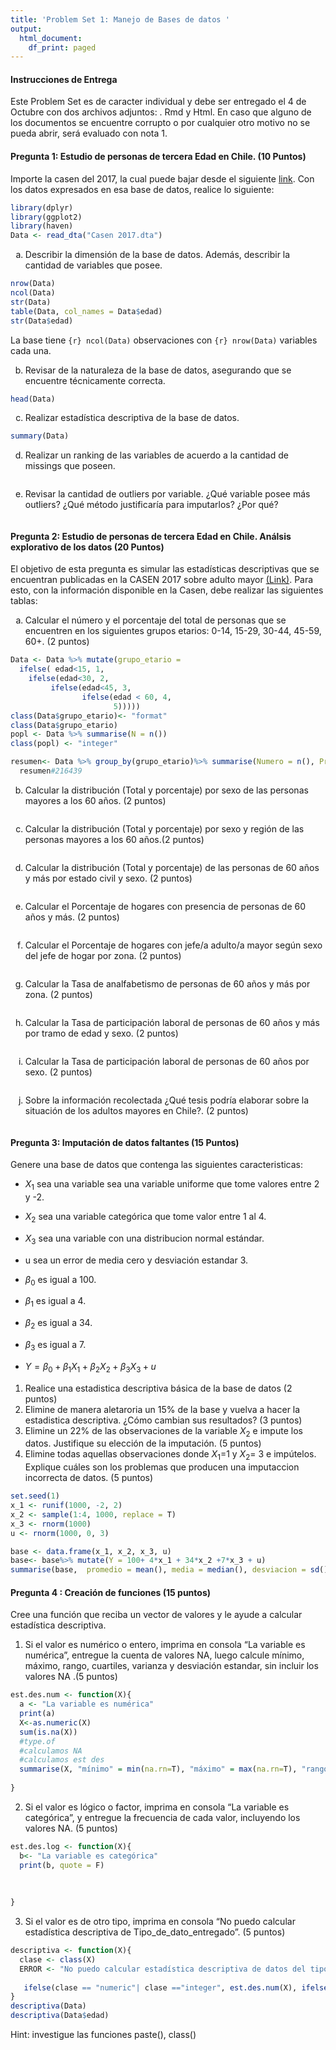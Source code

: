 ---
title: 'Problem Set 1: Manejo de Bases de datos '
output:
  html_document:
    df_print: paged
---
#### Instrucciones de Entrega
Este Problem Set es de caracter individual y debe ser entregado el 4 de Octubre con dos archivos adjuntos: . Rmd y Html. En caso que alguno de los documentos se encuentre corrupto o por cualquier otro motivo no se pueda abrir, será evaluado con nota 1. 


#### Pregunta 1:  Estudio de personas de tercera Edad en Chile. (10 Puntos)

Importe la casen del 2017, la cual puede bajar desde el siguiente [link](http://observatorio.ministeriodesarrollosocial.gob.cl/casen-multidimensional/casen/basedatos.php). Con los datos expresados en esa base de datos, realice lo siguiente: 
```{r}
library(dplyr)
library(ggplot2)
library(haven)
Data <- read_dta("Casen 2017.dta")

```
a.  Describir la dimensión de la base de datos. Además, describir la cantidad de variables que posee.
```{r}
nrow(Data)
ncol(Data)
str(Data)
table(Data, col_names = Data$edad)
str(Data$edad)
```
La base tiene `{r} ncol(Data)` observaciones con `{r} nrow(Data)` variables cada una.

b. Revisar de la naturaleza de la base de datos, asegurando que se encuentre técnicamente correcta.
```{r}
head(Data)

```
c. Realizar estadística descriptiva de la base de datos.
```{r}
summary(Data)
```
d. Realizar un ranking de las variables de acuerdo a la cantidad de missings que poseen.
```{r}
```
e. Revisar la cantidad de outliers por variable. ¿Qué variable posee más outliers? ¿Qué método justificaría para imputarlos? ¿Por qué?
```{r}
```

#### Pregunta 2:  Estudio de personas de tercera Edad en Chile. Análsis explorativo de los datos (20 Puntos)

El objetivo de esta pregunta es simular las estadísticas descriptivas que se encuentran publicadas en la CASEN 2017 sobre adulto mayor [(Link)](http://observatorio.ministeriodesarrollosocial.gob.cl/casen-multidimensional/casen/docs/Resultados_Adulto_Mayores_casen_2017.pdf). Para esto, con la información disponible en la Casen, debe realizar las siguientes tablas:  

a. Calcular el número y el porcentaje del total de personas que se encuentren en los siguientes grupos etarios: 0-14, 15-29, 30-44, 45-59, 60+.  (2 puntos) 
```{r}
Data <- Data %>% mutate(grupo_etario = 
  ifelse( edad<15, 1,
    ifelse(edad<30, 2, 
         ifelse(edad<45, 3, 
                ifelse(edad < 60, 4, 
                       5)))))
class(Data$grupo_etario)<- "format"
class(Data$grupo_etario)
popl <- Data %>% summarise(N = n())
class(popl) <- "integer"

resumen<- Data %>% group_by(grupo_etario)%>% summarise(Numero = n(), Proporcion = n()) %>% mutate( Proporcion = Proporcion/popl)
  resumen#216439
```
b. Calcular la distribución (Total y porcentaje) por sexo de las personas mayores a los 60 años.  (2 puntos)
```{r}

```
c. Calcular la distribución (Total y porcentaje) por sexo y región de las personas mayores a los 60 años.(2 puntos)
```{r}

```
d. Calcular la distribución  (Total y porcentaje) de las personas de 60 años y más por estado civil y sexo. (2 puntos)
```{r}
```
e. Calcular el Porcentaje de hogares con presencia de personas de 60 años y más. (2 puntos)
```{r}
```
f. Calcular el Porcentaje de hogares con jefe/a adulto/a mayor según sexo del jefe de hogar por zona. (2 puntos)
```{r}
```
g. Calcular la Tasa de analfabetismo de personas de 60 años y más por zona. (2 puntos)
```{r}
```
h. Calcular la Tasa de participación laboral de personas de 60 años y más por tramo de edad y sexo. (2 puntos)
```{r}
```
i. Calcular la Tasa de participación laboral de personas de 60 años por sexo. (2 puntos)
```{r}
```
j. Sobre la información recolectada ¿Qué tesis podría elaborar sobre la situación de los adultos mayores en Chile?. (2 puntos)
```{r}
```

#### Pregunta 3: Imputación de datos faltantes (15 Puntos)

Genere una base de datos que contenga las siguientes caracteristicas:

+ $X_1$ sea una variable sea una variable uniforme que tome valores entre 2 y -2.

+ $X_2$ sea una variable categórica que tome valor entre 1 al 4.

+ $X_3$ sea una variable con una distribucion normal estándar. 

+ u  sea un error de media cero y desviación estandar 3.

+ $β_0$ es igual a 100.

+ $β_1$ es igual a 4.

+ $β_2$  es igual a 34.

+  $β_3$  es igual a 7.

+ $Y=β_0 + β_1 X_1 + β_2 X_2 + β_3X_3 + u$

1.  Realice una estadistica descriptiva básica de la base de datos (2 puntos)
2. Elimine de manera aletaroria un 15% de la base y vuelva a hacer la estadistica descriptiva. ¿Cómo cambian sus resultados? (3 puntos)
3. Elimine un 22% de las observaciones de la variable $X_2$  e impute los datos. Justifique su elección de la imputación. (5 puntos)
4. Elimine todas aquellas observaciones donde $X_1$=1 y $X_2$= 3 e impútelos.   Explique cuáles son los problemas que producen una imputaccion incorrecta de datos. (5 puntos)
```{r}
set.seed(1)
x_1 <- runif(1000, -2, 2)
x_2 <- sample(1:4, 1000, replace = T)
x_3 <- rnorm(1000)
u <- rnorm(1000, 0, 3)

base <- data.frame(x_1, x_2, x_3, u)
base<- base%>% mutate(Y = 100+ 4*x_1 + 34*x_2 +7*x_3 + u)
summarise(base,  promedio = mean(), media = median(), desviacion = sd())
```
#### Pregunta 4 : Creación de funciones (15 puntos)

Cree una función que reciba un vector de valores y le ayude a calcular estadística descriptiva.

1. Si el valor es numérico o entero, imprima en consola "La variable es numérica", entregue la cuenta de valores NA, luego calcule mínimo, máximo, rango, cuartiles, varianza y desviación estandar, sin incluir los valores NA .(5 puntos)
```{r}
est.des.num <- function(X){
  a <- "La variable es numérica"
  print(a)
  X<-as.numeric(X)
  sum(is.na(X))
  #type.of
  #calculamos NA
  #calculamos est des
  summarise(X, "mínimo" = min(na.rn=T), "máximo" = max(na.rn=T), "rango" = range(na.rn=T), "cuartiles" = quantile(na.rn=T), "varianza" = var(na.rn=T), "desviacion estandar" = sd(na.rn=T))
  
}
```

2. Si el valor es lógico o factor, imprima en consola "La variable es categórica", y entregue la frecuencia de cada valor, incluyendo los valores NA. (5 puntos)
```{r}
est.des.log <- function(X){
  b<- "La variable es categórica"
  print(b, quote = F)
  
  
  
}
```
3. Si el valor es de otro tipo, imprima en consola "No puedo calcular estadística descriptiva de Tipo_de_dato_entregado". (5 puntos)
```{r}
descriptiva <- function(X){
  clase <- class(X)
  ERROR <- "No puedo calcular estadística descriptiva de datos del tipo"
 
   ifelse(clase == "numeric"| clase =="integer", est.des.num(X), ifelse(clase == "logicaL"| clase =="factor", est.des.log(X), print(paste(ERROR,clase), quote = F)))
}
descriptiva(Data)
descriptiva(Data$edad)
```
Hint: investigue las funciones paste(), class()
